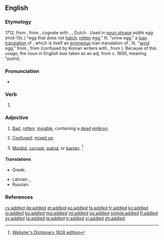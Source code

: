 ==English==

===Etymology===
1712, from {{term|addle||[[urine]], [[liquid]] [[filth]]|lang=en}}, from {{etyl|ang|en}} {{term|adela||[[mud]], [[mire]], liquid [[manure]]|lang=ang}}, cognate with {{etyl|gmq-osw|-}} {{term|adel||urine|lang=gmq-osw}}, {{etyl|gml|-}} {{term|adel|lang=gml}}, Dutch {{term|aal||[[puddle]]|lang=nl}}. Used in [[noun phrase]] ''addle egg'' (mid-13c.) "egg that does not [[hatch]], [[rotten]] egg," lit. "urine egg," a [[loan translation]] of {{etyl|la|-}} {{term|ovum urinum|lang=la}}, which is itself an [[erroneous]] loan translation of {{etyl|grc|-}} {{term|οὔριον ᾠόν||putrid egg|lang=grc}}, lit. "[[wind]] egg," from {{term|οὔριος||of the wind|lang=grc}}, from {{term|οὖρος||fair wind|lang=grc}} (confused by Roman writers with {{term|οὔριος||of urine|lang=grc}}, from {{term|οὖρον||urine|lang=grc}}). Because of this usage, the noun in English was taken as an adj. from c. 1600, meaning "putrid,

===Pronunciation===
* {{IPA|/ˈædəld/|lang=en}}

===Verb===
{{head|en|verb form}}

# {{en-past of|addle}}

===Adjective===
{{en-adj}}

# {{context|of eggs|lang=en}} [[bad|Bad]], [[rotten]]; [[inviable]], containing a [[dead]] [[embryo]].
# [[confused|Confused]]; [[mix up|mixed up]].
# {{context|obsolete|lang=en}} [[morbid|Morbid]], [[corrupt]], [[putrid]], or [[ barren]]. <ref>[http://machaut.uchicago.edu/?resource=Webster%27s&word=addled&use1828=on Webster's Dictionary 1828 edition]</ref>

====Translations====
{{trans-top|rotten (of eggs)}}
* Greek: {{t+|el|κλούβιος}}
{{trans-mid}}
* Latvian: {{t|lv|vanckars|m}} {{qualifier|an egg with a half-developed dead embryo}}, {{t|lv|sapuvusi|f}} {{qualifier|rotten}}
* Russian: {{t+|ru|проту́хший}}
{{trans-bottom}}

===References===
<references/>

[[cy:addled]]
[[de:addled]]
[[et:addled]]
[[eo:addled]]
[[fa:addled]]
[[fr:addled]]
[[ko:addled]]
[[io:addled]]
[[ku:addled]]
[[mg:addled]]
[[ml:addled]]
[[ps:addled]]
[[simple:addled]]
[[fi:addled]]
[[sv:addled]]
[[ta:addled]]
[[te:addled]]
[[tr:addled]]
[[vi:addled]]
[[zh:addled]]